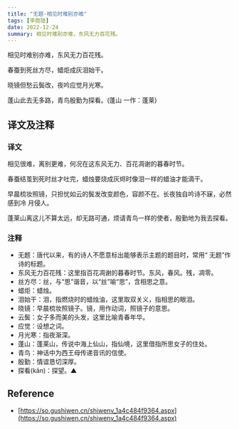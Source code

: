 ```yaml
---
title: "无题·相见时难别亦难"
tags: [李商隐]
date: 2022-12-24
summary: 相见时难别亦难，东风无力百花残。
---
```


相见时难别亦难，东风无力百花残。

春蚕到死丝方尽，蜡炬成灰泪始干。

晓镜但愁云鬓改，夜吟应觉月光寒。

蓬山此去无多路，青鸟殷勤为探看。(蓬山 一作：蓬莱)

## 译文及注释

### 译文

相见很难，离别更难，何况在这东风无力、百花凋谢的暮春时节。

春蚕结茧到死时丝才吐完，蜡烛要烧成灰烬时像泪一样的蜡油才能滴干。

早晨梳妆照镜，只担忧如云的鬓发改变颜色，容颜不在。长夜独自吟诗不寐，必然感到冷
月侵人。

蓬莱山离这儿不算太远，却无路可通，烦请青鸟一样的使者，殷勤地为我去探看。

### 注释

- 无题：唐代以来，有的诗人不愿意标出能够表示主题的题目时，常用“ 无题”作诗的标题。
- 东风无力百花残：这里指百花凋谢的暮春时节。东风，春风。残，凋零。
- 丝方尽：丝，与“思”谐音，以“丝”喻“思”，含相思之意。
- 蜡炬：蜡烛。
- 泪始干：泪，指燃烧时的蜡烛油，这里取双关义，指相思的眼泪。
- 晓镜：早晨梳妆照镜子。镜，用作动词，照镜子的意思。
- 云鬓：女子多而美的头发，这里比喻青春年华。
- 应觉：设想之词。
- 月光寒：指夜渐深。
- 蓬山：蓬莱山，传说中海上仙山，指仙境，这里借指所思女子的住处。
- 青鸟：神话中为西王母传递音讯的信使。
- 殷勤：情谊恳切深厚。
- 探看(kān)：探望。▲

## Reference

- [https://so.gushiwen.cn/shiwenv_1a4c484f9364.aspx](https://so.gushiwen.cn/shiwenv_1a4c484f9364.aspx)